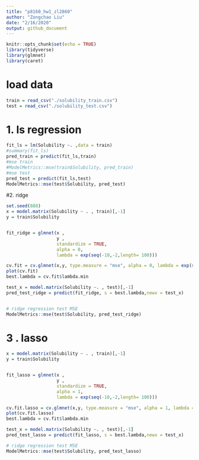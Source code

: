 ```yaml
---
title: "p8160_hw1_zl2860"
author: "Zongchao Liu"
date: "2/16/2020"
output: github_document
---
```


```r
knitr::opts_chunk$set(echo = TRUE)
library(tidyverse)
library(glmnet)
library(caret)
```

# load data
```r
train = read_csv("./solubility_train.csv")
test = read_csv("./solubility_test.csv")
```

# 1. ls regression

```r
fit_ls = lm(Solubility ~. ,data = train)
#summary(fit_ls)
pred_train = predict(fit_ls,train)
#mse train
#ModelMetrics::mse(train$Solubility, pred_train)
#mse test
pred_test = predict(fit_ls,test)
ModelMetrics::mse(test$Solubility, pred_test)
```

#2. ridge

```r
set.seed(888)
x = model.matrix(Solubility ~ . , train)[,-1]
y = train$Solubility


fit_ridge = glmnet(x , 
                   y ,
                   standardize = TRUE,
                   alpha = 0,
                   lambda = exp(seq(-10,-2,length= 100)))

cv.fit = cv.glmnet(x,y, type.measure = "mse", alpha = 0, lambda = exp(seq(-10,-2,length= 100)))
plot(cv.fit)
best.lambda = cv.fit$lambda.min

test_x = model.matrix(Solubility ~. , test)[,-1]
pred_test_ridge = predict(fit_ridge, s = best.lambda,newx = test_x)


# ridge regression test MSE
ModelMetrics::mse(test$Solubility, pred_test_ridge)
```

# 3 . lasso

```r
x = model.matrix(Solubility ~ . , train)[,-1]
y = train$Solubility


fit_lasso = glmnet(x , 
                   y ,
                   standardize = TRUE,
                   alpha = 1,
                   lambda = exp(seq(-10,-2,length= 100)))

cv.fit.lasso = cv.glmnet(x,y, type.measure = "mse", alpha = 1, lambda = exp(seq(-10,-2,length= 100)))
plot(cv.fit.lasso)
best.lambda = cv.fit$lambda.min

test_x = model.matrix(Solubility ~. , test)[,-1]
pred_test_lasso = predict(fit_lasso, s = best.lambda,newx = test_x)

# ridge regression test MSE
ModelMetrics::mse(test$Solubility, pred_test_lasso)
```

